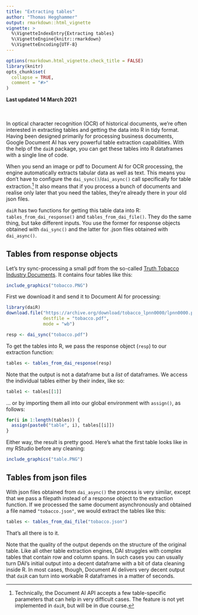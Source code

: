 ```yaml
---
title: "Extracting tables"
author: "Thomas Hegghammer"
output: rmarkdown::html_vignette
vignette: >
  %\VignetteIndexEntry{Extracting tables}
  %\VignetteEngine{knitr::rmarkdown}
  %\VignetteEncoding{UTF-8}
---
```


```r
options(rmarkdown.html_vignette.check_title = FALSE)
library(knitr)
opts_chunk$set(
  collapse = TRUE,
  comment = "#>"
)
```

**Last updated 14 March 2021**
\
\
\

In optical character recognition (OCR) of historical documents, we're often interested in extracting tables and getting the data into R in tidy format. Having been designed primarily for processing business documents, Google Document AI has very powerful table extraction capabilities. With the help of the `daiR` package, you can get these tables into R dataframes with a single line of code.

When you send an image or pdf to Document AI for OCR processing, the engine automatically extracts tabular data as well as text. This means you don't have to configure the `dai_sync()`/`dai_async()` call specifically for table extraction.^[Technically, the Document AI API accepts a few table-specific parameters that can help in very difficult cases. The feature is not yet implemented in `daiR`, but will be in due course.] It also means that if you process a bunch of documents and realise only later that you need the tables, they're already there in your old json files. 

`daiR` has two functions for getting this table data into R: `tables_from_dai_response()` and `tables_from_dai_file()`. They do the same thing, but take different inputs. You use the former for response objects obtained with `dai_sync()` and the latter for .json files obtained with `dai_async()`.

## Tables from response objects

Let's try sync-processing a small pdf from the so-called [Truth Tobacco Industry Documents](https://en.wikipedia.org/wiki/Truth_Tobacco_Industry_Documents). It contains four tables like this: 

```r
include_graphics("tobacco.PNG")
```

First we download it and send it to Document AI for processing:
```r
library(daiR)
download.file("https://archive.org/download/tobacco_lpnn0000/lpnn0000.pdf", 
              destfile = "tobacco.pdf",
              mode = "wb")

resp <- dai_sync("tobacco.pdf")
```

To get the tables into R, we pass the response object (`resp`) to our extraction function:

```r
tables <- tables_from_dai_response(resp)
```

Note that the output is not a dataframe but a *list* of dataframes. We access the individual tables either by their index, like so:

```r
table1 <- tables[[1]]
```

... or by importing them all into our global environment with `assign()`, as follows:

```r
for(i in 1:length(tables)) {
  assign(paste0("table", i), tables[[i]])
}
```

Either way, the result is pretty good. Here's what the first table looks like in my RStudio before any cleaning:

```r
include_graphics("table.PNG")
```

## Tables from json files

With json files obtained from `dai_async()` the process is very similar, except that we pass a filepath instead of a response object to the extraction function. If we processed the same document asynchronously and obtained a file named `"tobacco.json"`, we would extract the tables like this:

```r
tables <- tables_from_dai_file("tobacco.json")
```

That's all there is to it.

Note that the quality of the output depends on the structure of the original table. Like all other table extraction engines, DAI struggles with complex tables that contain row and column spans. In such cases you can usually turn DAI's initial output into a decent dataframe with a bit of data cleaning inside R. In most cases, though, Document AI delivers very decent output that `daiR` can turn into workable R dataframes in a matter of seconds. 
